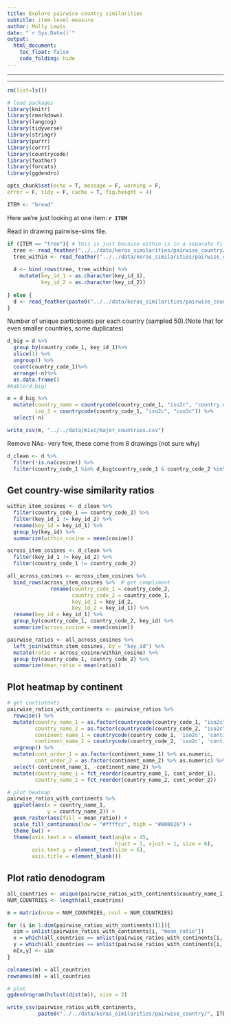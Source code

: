 ```yaml
---
title: Explore pairwise country similarities
subtitle: item-level measure
author: Molly Lewis 
date: "`r Sys.Date()`"
output: 
  html_document:
    toc_float: false
    code_folding: hide 
---
```


******
******

```r
rm(list=ls())

# load packages
library(knitr)
library(rmarkdown)
library(langcog)
library(tidyverse)
library(stringr)
library(purrr)
library(corrr)
library(countrycode)
library(feather)
library(forcats)
library(ggdendro)

opts_chunk$set(echo = T, message = F, warning = F, 
error = F, tidy = F, cache = T, fig.height = 4)
```

```r
ITEM <- "bread"
``` 
Here we're just looking at one item: __`r ITEM`__

Read in drawing pairwise-sims file. 
```r
if (ITEM == "tree"){ # this is just because within is in a separate file for tree - will fix this
  tree <- read_feather("../../data/keras_similarities/pairwise_country/tree_all_sims.txt")
  tree_within <- read_feather("../../data/keras_similarities/pairwise_country/tree_all_sims_within.txt")
  
  d <- bind_rows(tree, tree_within) %>%
    mutate(key_id_1 = as.character(key_id_1),
           key_id_2 = as.character(key_id_2))
  
} else {
  d <- read_feather(paste0("../../data/keras_similarities/pairwise_country/", ITEM , "_all_sims.txt"))
}
```

Number of unique participants per each country (sampled 50).(Note that for even smaller countries, some duplicates)
```r
d_big = d %>%
  group_by(country_code_1, key_id_1)%>%
  slice(1) %>%
  ungroup() %>%
  count(country_code_1)%>%
  arrange(-n)%>%
  as.data.frame() 
#kable(d_big)
```

```r
m = d_big %>%
  mutate(country_name = countrycode(country_code_1, "iso2c", "country.name"),
         iso_3 = countrycode(country_code_1, "iso2c", "iso3c")) %>%
  select(-n)

write_csv(m, "../../data/misc/major_countries.csv")

```

Remove NAs- very few, these come from 8 drawings (not sure why)
```r
d_clean <- d %>%
  filter(!is.na(cosine)) %>%
  filter(country_code_1 %in% d_big$country_code_1 & country_code_2 %in% d_big$country_code_1)
```


## Get country-wise similarity ratios
```r
within_item_cosines <- d_clean %>%
  filter(country_code_1 == country_code_2) %>%
  filter(key_id_1 != key_id_2) %>%
  rename(key_id = key_id_1) %>%
  group_by(key_id) %>%
  summarize(within_cosine = mean(cosine)) 

across_item_cosines <- d_clean %>%
  filter(key_id_1 != key_id_2) %>%
  filter(country_code_1 != country_code_2) 

all_across_cosines <- across_item_cosines %>%
  bind_rows(across_item_cosines %>%  # get compliment
              rename(country_code_1 = country_code_2,
                     country_code_2 = country_code_1,
                     key_id_1 = key_id_2,
                     key_id_2 = key_id_1)) %>%
  rename(key_id = key_id_1) %>%
  group_by(country_code_1, country_code_2, key_id) %>%
  summarize(across_cosine = mean(cosine))

pairwise_ratios <- all_across_cosines %>% 
  left_join(within_item_cosines, by = "key_id") %>%
  mutate(ratio = across_cosine/within_cosine) %>%
  group_by(country_code_1, country_code_2) %>%
  summarize(mean_ratio = mean(ratio))
```

## Plot heatmap by continent
```r
# get contintents
pairwise_ratios_with_continents <- pairwise_ratios %>%
  rowwise() %>%
  mutate(country_name_1 = as.factor(countrycode(country_code_1, "iso2c","country.name")),
         country_name_2 = as.factor(countrycode(country_code_2, "iso2c","country.name")),
         continent_name_1 = countrycode(country_code_1, 'iso2c', 'continent'),
         continent_name_2 = countrycode(country_code_2, 'iso2c', 'continent')) %>%
  ungroup() %>%
  mutate(cont_order_1 = as.factor(continent_name_1) %>% as.numeric,
         cont_order_2 = as.factor(continent_name_2) %>% as.numeric) %>%
  select(-continent_name_1, -continent_name_2) %>%
  mutate(country_name_1 = fct_reorder(country_name_1, cont_order_1), 
         country_name_2 = fct_reorder(country_name_2, cont_order_2)) 

# plot heatmap
pairwise_ratios_with_continents %>%
  ggplot(aes(x = country_name_1, 
             y = country_name_2)) +
  geom_raster(aes(fill = mean_ratio)) + 
  scale_fill_continuous(low = "#ffffcc", high = "#800026") +
  theme_bw() +
  theme(axis.text.x = element_text(angle = 45, 
                                   hjust = 1, vjust = 1, size = 6),
        axis.text.y = element_text(size = 6),
        axis.title = element_blank())
```

## Plot ratio denodogram
```r
all_countries <- unique(pairwise_ratios_with_continents$country_name_1)
NUM_COUNTRIES <- length(all_countries)

m = matrix(nrow = NUM_COUNTRIES, ncol = NUM_COUNTRIES)

for (i in 1:dim(pairwise_ratios_with_continents)[1]){ 
  sim = unlist(pairwise_ratios_with_continents[i, "mean_ratio"])
  x = which(all_countries == unlist(pairwise_ratios_with_continents[i, "country_name_1"]))
  y = which(all_countries == unlist(pairwise_ratios_with_continents[i, "country_name_2"]))
  m[x,y] <- sim
}

colnames(m) = all_countries
rownames(m) = all_countries

# plot
ggdendrogram(hclust(dist(m)), size = 2) 
```

```r
write_csv(pairwise_ratios_with_continents, 
          paste0("../../data/keras_similarities/pairwise_country/", ITEM, "_sim_ratios.csv"))
```

